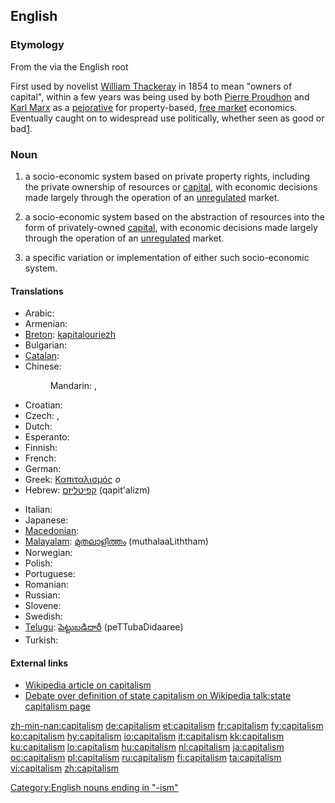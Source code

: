 ==English==

===Etymology===
From the {{etyl|la}} {{term|capitalis}} via the English root {{term|capital}}

First used by novelist [[w:William Thackeray|William Thackeray]] in 1854 to mean "owners of capital", within a few years was being used by both [[w:Pierre Proudhon|Pierre Proudhon]] and [[w:Karl Marx|Karl Marx]] as a [[pejorative]] for property-based, [[w:free market|free market]] economics. Eventually caught on to widespread use politically, whether seen as good or bad[http://www.spiritus-temporis.com/capitalism/etymology.html].

===Noun===
{{en-noun|s|-}}

# {{context|politics|uncountable}} a socio-economic system based on private property rights, including the private ownership of resources or [[capital]], with economic decisions made largely through the operation of an [[unregulated]] market.
# {{context|economics|uncountable}} a socio-economic system based on the abstraction of resources into the form of privately-owned [[capital]],  with economic decisions made largely through the operation of an [[unregulated]] market.
# {{countable}} a specific variation or implementation of either such socio-economic system.

====Translations====
{{trans-top|socio-economic system based on private property rights}}
* Arabic: {{t|ar|رأسمالية|f|tr=ra'simaliyya|sc=Arab}}
* Armenian: {{t-|hy|կապիտալիզմ|tr=kapitalizm|sc=Armn|xs=Armenian}}
* [[Breton]]: [[kapitalouriezh]] {{f}}
* Bulgarian: {{t|bg|капитализъм|m|sc=Cyrl}}
* [[Catalan]]: {{t|ca|capitalisme}}
* Chinese:
*: Mandarin: {{t-|cmn|資本主義|sc=Hani|xs=Mandarin}}, {{t-|cmn|资本主义|tr=zīběnzhǔyì|sc=Hani|xs=Mandarin}}
* Croatian: {{t+|hr|kapitalizam|m}}
* Czech: {{t-|cs|kapitalismus}}, {{t-|cs|kapitalizmus}}
* Dutch: {{t-|nl|kapitalisme|n}}
* Esperanto: {{t|eo|kapitalismo|xs=Esperanto}}
* Finnish: {{t+|fi|kapitalismi}}
* French: {{t+|fr|capitalisme|m}}
* German: {{t+|de|Kapitalismus|m}}
* Greek: [[Καπιταλισμός]] ''ο''
* Hebrew: [[קפיטליזם]] (qapit'alizm) {{m}}
{{trans-mid}}
* Italian: {{t+|it|capitalismo|m}}
* Japanese: {{t+|ja|資本主義|tr=しほんしゅぎ, shihonshugi|sc=Jpan}}
* [[Macedonian]]: {{t-|mk|капитализам|m|tr=kapitalízam|sc=Cyrl|xs=Macedonian}}
* [[Malayalam]]: [[മുതലാളിത്തം]] (muthalaaLiththam)
* Norwegian: {{t+|no|kapitalisme|m}}
* Polish: {{t+|pl|kapitalizm|m}}
* Portuguese: {{t+|pt|capitalismo|m}}
* Romanian: {{t-|ro|capitalism|n}}
* Russian: {{t+|ru|капитализм|tr=kapitalízm|sc=Cyrl}}
* Slovene: {{t+|sl|kapitalizem|m}}
* Swedish: {{t-|sv|kapitalism}}
* [[Telugu]]: [[పెట్టుబడిదారీ]] (peTTubaDidaaree)
* Turkish: {{t+|tr|kapitalizm}}
{{trans-bottom}}

{{trans-top|socio-economic system based on the abstraction of resources}}
{{trans-mid}}
{{trans-bottom}}

====External links====
* [[w:capitalism|Wikipedia article on capitalism]]
* [[w:talk:state capitalism|Debate over definition of state capitalism on Wikipedia talk:state capitalism page]]

[[Category:English nouns ending in "-ism"]]

[[zh-min-nan:capitalism]]
[[de:capitalism]]
[[et:capitalism]]
[[fr:capitalism]]
[[fy:capitalism]]
[[ko:capitalism]]
[[hy:capitalism]]
[[io:capitalism]]
[[it:capitalism]]
[[kk:capitalism]]
[[ku:capitalism]]
[[lo:capitalism]]
[[hu:capitalism]]
[[nl:capitalism]]
[[ja:capitalism]]
[[oc:capitalism]]
[[pl:capitalism]]
[[ru:capitalism]]
[[fi:capitalism]]
[[ta:capitalism]]
[[vi:capitalism]]
[[zh:capitalism]]